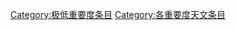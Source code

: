 {{cat more|WikiProject:天文}}
{{Articles by Importance|topic=天文|project=天文|format=toc}}
{{emptycat}}

[[Category:极低重要度条目|Category:极低重要度条目]]
[[Category:各重要度天文条目‎|Category:各重要度天文条目‎]]
